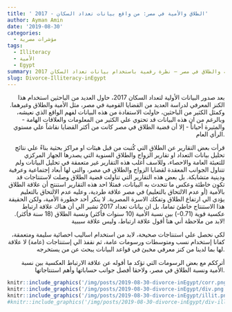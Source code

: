 ```yaml
---
title: ' الطلاق والأمية في مصر: من واقع بيانات تعداد السكان - 2017' 
author: Ayman Amin
date: '2019-08-30'
categories:
  - مؤشرات مصرية
tags:
  - Illiteracy
  - الأمية
  - Egypt
summary: الأمية والطلاق في مصر – نظرة رقمية باستخدام بيانات تعداد السكان 2017  
slug: Divorce-Illiteracy-inEgypt
---
```



<p align="right">
بعد صدور البيانات الأولية لتعداد السكان 2017، حاول العديد من الباحثين استخدام هذا الكنز المعرفي لدراسة العديد من القضايا القومية في مصر، مثل الأمية والطلاق وغيرهما. وكمثل الكثير من الباحثين، حاولت الاستفادة من هذه البيانات لفهم الواقع الذي نعيشه، وبالرغم من ان هذه البيانات قد تحتوي علي الكثير من المعلومات والعلاقات الهامة - والمثيرة أحياناً - إلا أن قضية الطلاق في مصر كانت من أكثر القضايا نقاشاً علي مستوي الرأي العام. 
</p>

<p align="right">
قرأت بعض التقارير عن الطلاق التي كُتبت من قبل هيئات او مراكز بحثية بناءً علي نتائج تحليل بيانات التعداد او تقارير الزواج والطلاق السنوية التي يصدرها الجهاز المركزي للتعبئة العامة والاحصاء، وللاسف أغلب هذه التقارير غير متعمقة في تحليل البيانات ولم تتناول الجوانب المعقدة لقضايا الزواج والطلاق في مصر، والتي لها أبعاد إجتماعية وعرفية ودينية متشابكة. بل بعض هذه التقارير التي تناولت قضية الطلاق وصلت لاستنتاجات قد تكون خاطئة وعكس ما تتحدث به البيانات، فمثلا احد هذه التقارير استنتج أن علاقة الطلاق بالأمية (أو عدم الالتحاق بالتعليم) في مصر علاقة طردية، وعليه عدم الالتحاق بالتعليم يؤدي الي ارتفاع الطلاق وتفكك الاسرة المصرية. لا ينكر أحد خطورة الأمية، ولكن الحقيقة هذا الاستنتاج خاطئ تماما، بل ان بيانات تعداد 2017 تشير الي أن هناك علاقة ارتباط عكسية قوية (0.71-) بين نسبة الأمية (10 سنوات فأكثر) ونسبة الطلاق (18 سنة فأكثر). لابد من ملاحظة أني هنا أقول علاقة ارتباط، وليس علاقة سببية!
</p>

<p align="right">
لكي نحصل علي استنتاجات صحيحة، لابد من استخدام اساليب احصائية سليمة ومتعمقة، كفانا إستخدام نسب ومتوسطات ورسومات عامة، ثم نقفذ الي إستنتاجات (عامة) لا علاقة لها بما لدينا من كنز معرفي مخبئ في قواعد البيانات يبحث عن من يستخرجه.
</p>

<p align="right">
أترككم مع بعض الرسومات التي تؤكد ما أقوله عن علاقة الارتباط العكسية بين نسبة الأمية ونسبة الطلاق في مصر، ولاحقا أفصل جوانب حساباتها وأهم استنتاجاتها. 
</p>


```r
knitr::include_graphics('/img/posts/2019-08-30-divorce-inEgypt/corr.png')
knitr::include_graphics('/img/posts/2019-08-30-divorce-inEgypt/div.png')
knitr::include_graphics('/img/posts/2019-08-30-divorce-inEgypt/illit.png')
#knitr::include_graphics('/img/posts/2019-08-30-divorce-inEgypt/div-illit.png')
```


